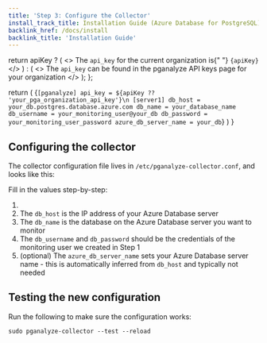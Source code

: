 ```yaml
---
title: 'Step 3: Configure the Collector'
install_track_title: Installation Guide (Azure Database for PostgreSQL)
backlink_href: /docs/install
backlink_title: 'Installation Guide'
---
```



  return apiKey ? (
    <>
      The <code>api_key</code> for the current organization is{" "}
      <code>{apiKey}</code>
    </>
  ) : (
    <>
      The <code>api_key</code> can be found in the pganalyze API keys page for
      your organization
    </>
  );
};

  return (
    <CodeBlock>
      {`[pganalyze]
api_key = ${apiKey ?? 'your_pga_organization_api_key'}\n
[server1]
db_host = your_db.postgres.database.azure.com
db_name = your_database_name
db_username = your_monitoring_user@your_db
db_password = your_monitoring_user_password
azure_db_server_name = your_db`}
    </CodeBlock>
  )
}

## Configuring the collector

The collector configuration file lives in `/etc/pganalyze-collector.conf`, and looks like this:

<ConfigSample apiKey={props.apiKey} />

Fill in the values step-by-step:

1. <APIKeyInstructions apiKey={props.apiKey} />
2. The `db_host` is the IP address of your Azure Database server
3. The `db_name` is the database on the Azure Database server you want to monitor
4. The `db_username` and `db_password` should be the credentials of the monitoring user we created in Step 1
5. (optional) The `azure_db_server_name` sets your Azure Database server name - this is automatically inferred from `db_host` and typically not needed

## Testing the new configuration

Run the following to make sure the configuration works:

```
sudo pganalyze-collector --test --reload
```

<PublicLastStepLogInsightsLink />